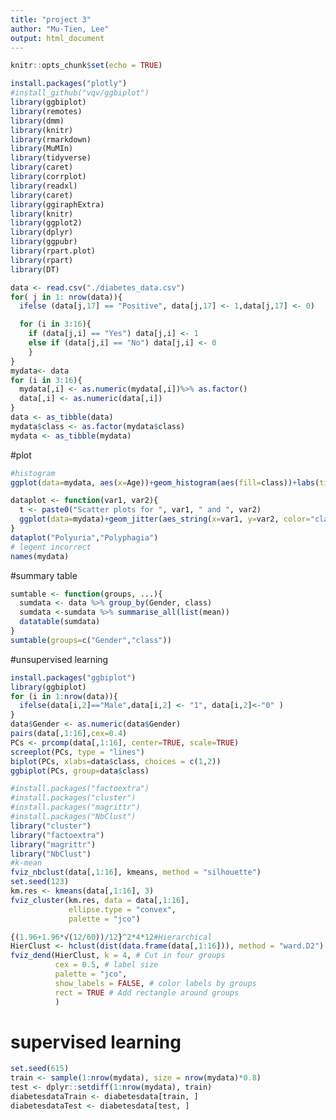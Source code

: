 ```yaml
---
title: "project 3"
author: "Mu-Tien, Lee"
output: html_document
---
```


```r
knitr::opts_chunk$set(echo = TRUE)
```

```r
install.packages("plotly")
#install_github("vqv/ggbiplot")
library(ggbiplot)
library(remotes)
library(dmm)
library(knitr)
library(rmarkdown)
library(MuMIn)
library(tidyverse)
library(caret)
library(corrplot)
library(readxl)
library(caret)
library(ggiraphExtra)
library(knitr)
library(ggplot2)
library(dplyr)
library(ggpubr)
library(rpart.plot)
library(rpart)
library(DT)
```

```r
data <- read.csv("./diabetes_data.csv")
for( j in 1: nrow(data)){    
  ifelse (data[j,17] == "Positive", data[j,17] <- 1,data[j,17] <- 0)

  for (i in 3:16){
    if (data[j,i] == "Yes") data[j,i] <- 1
    else if (data[j,i] == "No") data[j,i] <- 0
    }
} 
mydata<- data
for (i in 3:16){
  mydata[,i] <- as.numeric(mydata[,i])%>% as.factor()
  data[,i] <- as.numeric(data[,i])
}
data <- as_tibble(data)
mydata$class <- as.factor(mydata$class)
mydata <- as_tibble(mydata)
```

#plot
```r
#histogram
ggplot(data=mydata, aes(x=Age))+geom_histogram(aes(fill=class))+labs(title = "Histogram for age seperate by test result")+facet_grid(.~Gender)+scale_fill_discrete(name="Test result", labels=c("Negative", "Positive"))

dataplot <- function(var1, var2){
  t <- paste0("Scatter plots for ", var1, " and ", var2)
  ggplot(data=mydata)+geom_jitter(aes_string(x=var1, y=var2, color="class"))+facet_grid(.~Gender)+labs(title = t)+ scale_fill_discrete(name="Test result", labels=c("Negative", "Positive"))
}
dataplot("Polyuria","Polyphagia")
# legent incorrect
names(mydata)
```
#summary table
```r
sumtable <- function(groups, ...){
  sumdata <- data %>% group_by(Gender, class)
  sumdata <-sumdata %>% summarise_all(list(mean))
  datatable(sumdata)
}
sumtable(groups=c("Gender","class"))
```

#unsupervised learning
```r
install.packages("ggbiplot")
library(ggbiplot)
for (i in 1:nrow(data)){
  ifelse(data[i,2]=="Male",data[i,2] <- "1", data[i,2]<-"0" )
}
data$Gender <- as.numeric(data$Gender)
pairs(data[,1:16],cex=0.4)
PCs <- prcomp(data[,1:16], center=TRUE, scale=TRUE)
screeplot(PCs, type = "lines")
biplot(PCs, xlabs=data$class, choices = c(1,2))
ggbiplot(PCs, group=data$class)
```

```r
#install.packages("factoextra")
#install.packages("cluster")
#install.packages("magrittr")
#install.packages("NbClust")
library("cluster")
library("factoextra")
library("magrittr")
library("NbClust")
#k-mean
fviz_nbclust(data[,1:16], kmeans, method = "silhouette")
set.seed(123)
km.res <- kmeans(data[,1:16], 3)
fviz_cluster(km.res, data = data[,1:16],
             ellipse.type = "convex",
             palette = "jco")

{(1.96+1.96*√(12/60))/12}^2*4*12#Hierarchical 
HierClust <- hclust(dist(data.frame(data[,1:16])), method = "ward.D2")
fviz_dend(HierClust, k = 4, # Cut in four groups
          cex = 0.5, # label size
          palette = "jco",
          show_labels = FALSE, # color labels by groups
          rect = TRUE # Add rectangle around groups
          )
```

# supervised learning
```r
set.seed(615)
train <- sample(1:nrow(mydata), size = nrow(mydata)*0.8)
test <- dplyr::setdiff(1:nrow(mydata), train)
diabetesdataTrain <- diabetesdata[train, ]
diabetesdataTest <- diabetesdata[test, ]

```

